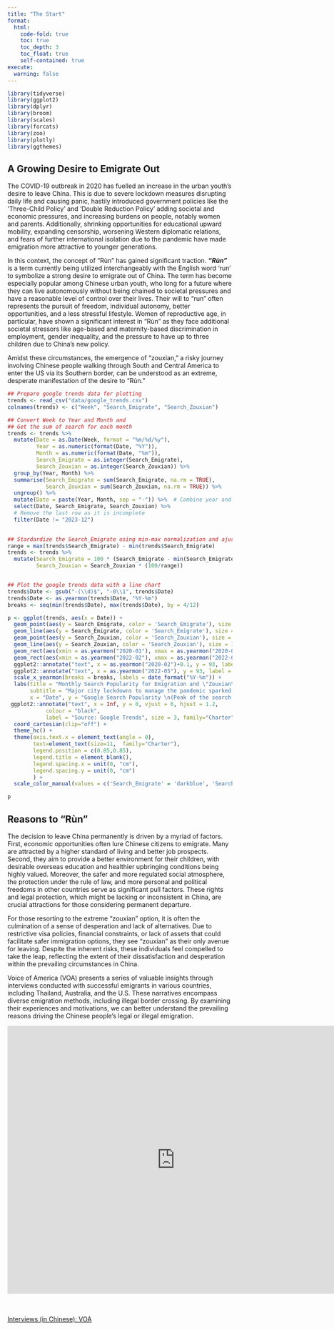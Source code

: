 ```yaml
---
title: "The Start"
format:
  html:
    code-fold: true
    toc: true
    toc_depth: 3
    toc_float: true
    self-contained: true
execute: 
  warning: false
---
```


```r
library(tidyverse)
library(ggplot2)
library(dplyr)
library(broom)
library(scales)
library(forcats)
library(zoo) 
library(plotly)
library(ggthemes)
```

## A Growing Desire to Emigrate Out

The COVID-19 outbreak in 2020 has fuelled an increase in the urban youth's desire to leave China. This is due to severe lockdown measures disrupting daily life and causing panic, hastily introduced government policies like the 'Three-Child Policy' and 'Double Reduction Policy' adding societal and economic pressures, and increasing burdens on people, notably women and parents. Additionally, shrinking opportunities for educational upward mobility, expanding censorship, worsening Western diplomatic relations, and fears of further international isolation due to the pandemic have made emigration more attractive to younger generations.

In this context, the concept of “Rùn” has gained significant traction. ***"Rùn"*** is a term currently being utilized interchangeably with the English word 'run' to symbolize a strong desire to emigrate out of China. The term has become especially popular among Chinese urban youth, who long for a future where they can live autonomously without being chained to societal pressures and have a reasonable level of control over their lives. Their will to “run” often represents the pursuit of freedom, individual autonomy, better opportunities, and a less stressful lifestyle. Women of reproductive age, in particular, have shown a significant interest in “Rùn” as they face additional societal stressors like age-based and maternity-based discrimination in employment, gender inequality, and the pressure to have up to three children due to China's new policy. 

Amidst these circumstances, the emergence of “zouxian,” a risky journey involving Chinese people walking through South and Central America to enter the US via its Southern border, can be understood as an extreme, desperate manifestation of the desire to "Rùn."

```r
## Prepare google trends data for plotting
trends <- read_csv("data/google_trends.csv")
colnames(trends) <- c("Week", "Search_Emigrate", "Search_Zouxian")

## Convert Week to Year and Month and
## Get the sum of search for each month
trends <- trends %>% 
  mutate(Date = as.Date(Week, format = "%m/%d/%y"),
         Year = as.numeric(format(Date, "%Y")),
         Month = as.numeric(format(Date, "%m")),
         Search_Emigrate = as.integer(Search_Emigrate),
         Search_Zouxian = as.integer(Search_Zouxian)) %>% 
  group_by(Year, Month) %>%
  summarise(Search_Emigrate = sum(Search_Emigrate, na.rm = TRUE),
            Search_Zouxian = sum(Search_Zouxian, na.rm = TRUE)) %>%
  ungroup() %>% 
  mutate(Date = paste(Year, Month, sep = "-")) %>%  # Combine year and month to Date
  select(Date, Search_Emigrate, Search_Zouxian) %>% 
  # Remove the last row as it is incomplete
  filter(Date != "2023-12")
  

## Stardardize the Search_Emigrate using min-max normalization and ajust the scale scale for Search_Zouxian accordingly
range = max(trends$Search_Emigrate) - min(trends$Search_Emigrate)
trends <- trends %>% 
  mutate(Search_Emigrate = 100 * (Search_Emigrate - min(Search_Emigrate)) / range,
         Search_Zouxian = Search_Zouxian * (100/range))


## Plot the google trends data with a line chart
trends$Date <- gsub("-(\\d)$", "-0\\1", trends$Date)
trends$Date <- as.yearmon(trends$Date, "%Y-%m")
breaks <- seq(min(trends$Date), max(trends$Date), by = 4/12)

p <- ggplot(trends, aes(x = Date)) +
  geom_point(aes(y = Search_Emigrate, color = 'Search_Emigrate'), size = 1.5 ) +
  geom_line(aes(y = Search_Emigrate, color = 'Search_Emigrate'), size = 1) +
  geom_point(aes(y = Search_Zouxian, color = 'Search_Zouxian'), size = 1.5 ) +
  geom_line(aes(y = Search_Zouxian, color = 'Search_Zouxian'), size = 1) +
  geom_rect(aes(xmin = as.yearmon("2020-01"), xmax = as.yearmon("2020-04"), ymin = -Inf, ymax = Inf), fill = "lightgrey", alpha = 0.01) +
  geom_rect(aes(xmin = as.yearmon("2022-02"), xmax = as.yearmon("2022-08"), ymin = -Inf, ymax = Inf), fill = "lightgrey", alpha = 0.01) +
  ggplot2::annotate("text", x = as.yearmon("2020-02")+0.1, y = 93, label = "Wuhan \nLockdown", color = "black",size = 3, family="Charter") +
  ggplot2::annotate("text", x = as.yearmon("2022-05"), y = 93, label = "Shanghai \nLockdown", color = "black", size = 3, family="Charter") +
  scale_x_yearmon(breaks = breaks, labels = date_format("%Y-%m")) +
  labs(title = "Monthly Search Popularity for Emigration and \"Zouxian\" 2020-2023",
       subtitle = "Major city lockdowns to manage the pandemic sparked a surge in online searches.",
       x = "Date", y = "Google Search Popularity \n(Peak of the search for \"emigrate\"=100)") +
 ggplot2::annotate("text", x = Inf, y = 0, vjust = 6, hjust = 1.2,
            colour = "black",
            label = "Source: Google Trends", size = 3, family="Charter") +
  coord_cartesian(clip="off") +
  theme_hc() +
  theme(axis.text.x = element_text(angle = 0),
        text=element_text(size=11,  family="Charter"), 
        legend.position = c(0.85,0.85),
        legend.title = element_blank(),
        legend.spacing.x = unit(0, "cm"),
        legend.spacing.y = unit(0, "cm") 
        ) +        
  scale_color_manual(values = c('Search_Emigrate' = 'darkblue', 'Search_Zouxian' = 'darkorange'))

p

```
## Reasons to "Rùn" 

The decision to leave China permanently is driven by a myriad of factors. First, economic opportunities often lure Chinese citizens to emigrate. Many are attracted by a higher standard of living and better job prospects. Second, they aim to provide a better environment for their children, with desirable overseas education and healthier upbringing conditions being highly valued. Moreover, the safer and more regulated social atmosphere, the protection under the rule of law, and more personal and political freedoms in other countries serve as significant pull factors. These rights and legal protection, which might be lacking or inconsistent in China, are crucial attractions for those considering permanent departure.

For those resorting to the extreme "zouxian" option, it is often the culmination of a sense of desperation and lack of alternatives. Due to restrictive visa policies, financial constraints, or lack of assets that could facilitate safer immigration options, they see "zouxian" as their only avenue for leaving. Despite the inherent risks, these individuals feel compelled to take the leap, reflecting the extent of their dissatisfaction and desperation within the prevailing circumstances in China.

Voice of America (VOA) presents a series of valuable insights through interviews conducted with successful emigrants in various countries, including Thailand, Australia, and the U.S. These narratives encompass diverse emigration methods, including illegal border crossing. By examining their experiences and motivations, we can better understand the prevailing reasons driving the Chinese people's legal or illegal emigration.


```{=html}
<iframe src="https://zj117.shinyapps.io/voa_topics" style="border: none; width: 750px; height: 600px"></iframe>

```

<br></br>
[Interviews (in Chinese): VOA](https://projects.voanews.com/china/runners-without-borders/){target="_blank"}
